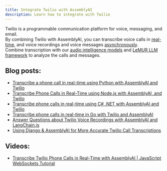 ```yaml
---
title: Integrate Twilio with AssemblyAI
description: Learn how to integrate with Twilio
---
```


Twilio is a programmable communication platform for voice, messaging, and email.  
By combining Twilio with AssemblyAI, you can transcribe voice calls in [real-time](/docs/speech-to-text/streaming), and voice recordings and voice messages [asynchronously](/docs/speech-to-text/speech-recognition).  
Combine transcription with our [audio intelligence models](/docs/audio-intelligence) and [LeMUR LLM framework](/docs/lemur) to analyze the calls and messages.

## Blog posts:
- [Transcribe a phone call in real-time using Python with AssemblyAI and Twilio](https://www.assemblyai.com/blog/transcribe-phone-call-real-time-python/)  
- [Transcribe Phone Calls in Real-Time using Node.js with AssemblyAI, and Twilio](https://www.twilio.com/en-us/blog/phone-call-transcription-assemblyai-twilio-node)  
- [Transcribe phone calls in real-time using C# .NET with AssemblyAI and Twilio](https://www.twilio.com/en-us/blog/transcribe-phone-calls-real-time-csharp-assemblyai-twilio)  
- [Transcribe phone calls in real-time in Go with Twilio and AssemblyAI](https://www.assemblyai.com/blog/transcribe-phone-calls-in-realtime-in-go-with-twilio-and-assemblyai/)  
- [Answer Questions about Twilio Voice Recordings with AssemblyAI and LangChain.js](https://www.twilio.com/en-us/blog/qa-voice-recordings-assemblyai-langchain-js)  
- [Using Django & AssemblyAI for More Accurate Twilio Call Transcriptions](https://www.fullstackpython.com/blog/django-accurate-twilio-voice-transcriptions.html)

## Videos:
- [Transcribe Twilio Phone Calls in Real-Time with AssemblyAI | JavaScript WebSockets Tutorial](https://youtu.be/3XmtJgWcOT0)
